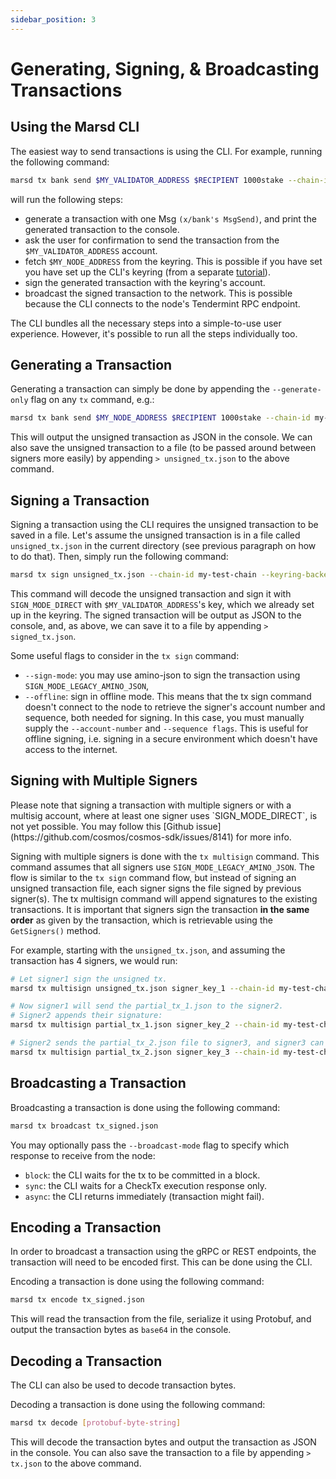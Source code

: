 ```yaml
---
sidebar_position: 3
---
```



# Generating, Signing, & Broadcasting Transactions

## Using the Marsd CLI

The easiest way to send transactions is using the CLI. For example, running the following command:

```bash
marsd tx bank send $MY_VALIDATOR_ADDRESS $RECIPIENT 1000stake --chain-id my-test-chain --keyring-backend test
```

will run the following steps:

- generate a transaction with one Msg `(x/bank's MsgSend)`, and print the generated transaction to the console.
- ask the user for confirmation to send the transaction from the `$MY_VALIDATOR_ADDRESS` account.
- fetch `$MY_NODE_ADDRESS` from the keyring. This is possible if you have set you have set up the CLI's keyring (from a separate [tutorial](../../infrastructure/validators/key-management/setting-up-keyring)).
- sign the generated transaction with the keyring's account.
- broadcast the signed transaction to the network. This is possible because the CLI connects to the node's Tendermint RPC endpoint.

The CLI bundles all the necessary steps into a simple-to-use user experience. However, it's possible to run all the steps individually too.

## Generating a Transaction

Generating a transaction can simply be done by appending the `--generate-only` flag on any `tx` command, e.g.:

```bash
marsd tx bank send $MY_NODE_ADDRESS $RECIPIENT 1000stake --chain-id my-test-chain --generate-only
```

This will output the unsigned transaction as JSON in the console. We can also save the unsigned transaction to a file (to be passed around between signers more easily) by appending `> unsigned_tx.json` to the above command.

## Signing a Transaction

Signing a transaction using the CLI requires the unsigned transaction to be saved in a file. Let's assume the unsigned transaction is in a file called `unsigned_tx.json` in the current directory (see previous paragraph on how to do that). Then, simply run the following command:

```bash
marsd tx sign unsigned_tx.json --chain-id my-test-chain --keyring-backend test --from $MY_NODE_ADDRESS
```

This command will decode the unsigned transaction and sign it with `SIGN_MODE_DIRECT` with `$MY_VALIDATOR_ADDRESS`'s key, which we already set up in the keyring. The signed transaction will be output as JSON to the console, and, as above, we can save it to a file by appending `> signed_tx.json`.

Some useful flags to consider in the `tx sign` command:

- `--sign-mode`: you may use amino-json to sign the transaction using `SIGN_MODE_LEGACY_AMINO_JSON`,
- `--offline`: sign in offline mode. This means that the tx sign command doesn't connect to the node to retrieve the signer's account number and sequence, both needed for signing. In this case, you must manually supply the `--account-number` and `--sequence flags`. This is useful for offline signing, i.e. signing in a secure environment which doesn't have access to the internet.

## Signing with Multiple Signers

<Admonition type="caution" title="">
Please note that signing a transaction with multiple signers or with a multisig account, where at least one signer uses `SIGN_MODE_DIRECT`, is not yet possible. You may follow this [Github issue](https://github.com/cosmos/cosmos-sdk/issues/8141) for more info.
</Admonition>

Signing with multiple signers is done with the `tx multisign` command. This command assumes that all signers use `SIGN_MODE_LEGACY_AMINO_JSON`. The flow is similar to the `tx sign` command flow, but instead of signing an unsigned transaction file, each signer signs the file signed by previous signer(s). The tx multisign command will append signatures to the existing transactions. It is important that signers sign the transaction **in the same order** as given by the transaction, which is retrievable using the `GetSigners()` method.

For example, starting with the `unsigned_tx.json`, and assuming the transaction has 4 signers, we would run:

```bash
# Let signer1 sign the unsigned tx.
marsd tx multisign unsigned_tx.json signer_key_1 --chain-id my-test-chain --keyring-backend test > partial_tx_1.json

# Now signer1 will send the partial_tx_1.json to the signer2.
# Signer2 appends their signature:
marsd tx multisign partial_tx_1.json signer_key_2 --chain-id my-test-chain --keyring-backend test > partial_tx_2.json

# Signer2 sends the partial_tx_2.json file to signer3, and signer3 can append his signature:
marsd tx multisign partial_tx_2.json signer_key_3 --chain-id my-test-chain --keyring-backend test > partial_tx_3.json
```

## Broadcasting a Transaction

Broadcasting a transaction is done using the following command:

```bash
marsd tx broadcast tx_signed.json
```

You may optionally pass the `--broadcast-mode` flag to specify which response to receive from the node:
- `block`: the CLI waits for the tx to be committed in a block.
- `sync`: the CLI waits for a CheckTx execution response only.
- `async`: the CLI returns immediately (transaction might fail).

## Encoding a Transaction

In order to broadcast a transaction using the gRPC or REST endpoints, the transaction will need to be encoded first. This can be done using the CLI.

Encoding a transaction is done using the following command:

```bash
marsd tx encode tx_signed.json
```

This will read the transaction from the file, serialize it using Protobuf, and output the transaction bytes as `base64` in the console.

## Decoding a Transaction

The CLI can also be used to decode transaction bytes.

Decoding a transaction is done using the following command:

```bash
marsd tx decode [protobuf-byte-string]
```

This will decode the transaction bytes and output the transaction as JSON in the console. You can also save the transaction to a file by appending `> tx.json` to the above command.
